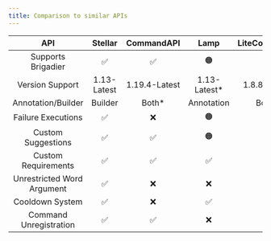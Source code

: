 ```yaml
---
title: Comparison to similar APIs
---
```



|            API             |   Stellar   |  CommandAPI   |     Lamp     | LiteCommands |
|:--------------------------:|:-----------:|:-------------:|:------------:|:------------:|
|     Supports Brigadier     |      ✅      |       ✅       |      🟠      |      ❌       |
|      Version Support       | 1.13-Latest | 1.19.4-Latest | 1.13-Latest* | 1.8.8-Latest |
|     Annotation/Builder     |   Builder   |     Both*     |  Annotation  |    Both*     |
|     Failure Executions     |      ✅      |       ❌       |      🟠      |      🟠      |
|     Custom Suggestions     |      ✅      |       ✅       |      🟠      |      🟠      |
|    Custom Requirements     |      ✅      |       ✅       |      ✅       |      🟠      |
| Unrestricted Word Argument |      ✅      |       ❌       |      ❌       |      ❌       |
|      Cooldown System       |      ✅      |       ❌       |      ✅       |      ✅       |
|   Command Unregistration   |      ✅      |       ✅       |      ❌       |      ❌       |